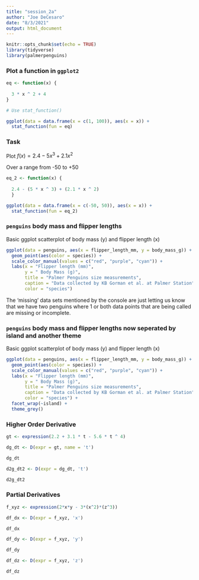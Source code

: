 ```yaml
---
title: "session_2a"
author: "Joe DeCesaro"
date: "8/3/2021"
output: html_document
---
```


```r
knitr::opts_chunk$set(echo = TRUE)
library(tidyverse)
library(palmerpenguins)
```

### Plot a function in `ggplot2`

```r
eq <- function(x) {
  
  3 * x ^ 2 + 4
}

# Use stat_function()

ggplot(data = data.frame(x = c(1, 100)), aes(x = x)) + 
  stat_function(fun = eq)

```

### Task

Plot $f(x)=2.4-5x^3+2.1x^2$

Over a range from -50 to +50

```r
eq_2 <- function(x) { 
  
  2.4 - (5 * x ^ 3) + (2.1 * x ^ 2)
  }

ggplot(data = data.frame(x = c(-50, 50)), aes(x = x)) + 
  stat_function(fun = eq_2)

```

### `penguins` body mass and flipper lengths

Basic ggplot scatterplot of body mass (y) and flipper length (x)

```r
ggplot(data = penguins, aes(x = flipper_length_mm, y = body_mass_g)) + 
  geom_point(aes(color = species)) + 
  scale_color_manual(values = c("red", "purple", "cyan")) + 
  labs(x = "Flipper length (mm)",
       y = " Body Mass (g)",
       title = "Palmer Penguins size measurements",
       caption = "Data collected by KB Gorman et al. at Palmer Station",
       color = "species")
```


The 'missing' data sets mentioned by the console are just letting us know that we have two penguins where 1 or both data points that are being called are missing or incomplete.

### `penguins` body mass and flipper lengths now seperated by island and another theme

Basic ggplot scatterplot of body mass (y) and flipper length (x)

```r
ggplot(data = penguins, aes(x = flipper_length_mm, y = body_mass_g)) + 
  geom_point(aes(color = species)) + 
  scale_color_manual(values = c("red", "purple", "cyan")) + 
  labs(x = "Flipper length (mm)",
       y = " Body Mass (g)",
       title = "Palmer Penguins size measurements",
       caption = "Data collected by KB Gorman et al. at Palmer Station",
       color = "species") + 
  facet_wrap(~island) + 
  theme_grey()
```

### Higher Order Derivative

```r
gt <- expression(2.2 + 3.1 * t - 5.6 * t ^ 4)

dg_dt <- D(expr = gt, name = 't')

dg_dt
```

```r
d2g_dt2 <- D(expr = dg_dt, 't')

d2g_dt2
```

### Partial Derivatives

```r
f_xyz <- expression(2*x*y - 3*(x^2)*(z^3))

df_dx <- D(expr = f_xyz, 'x')

df_dx

df_dy <- D(expr = f_xyz, 'y')

df_dy

df_dz <- D(expr = f_xyz, 'z')

df_dz

```


